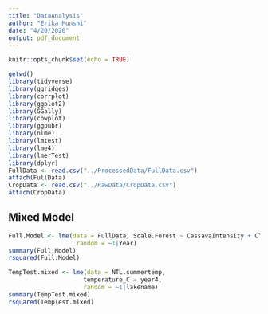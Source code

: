 ```yaml
---
title: "DataAnalysis"
author: "Erika Munshi"
date: "4/20/2020"
output: pdf_document
---
```


```r
knitr::opts_chunk$set(echo = TRUE)
```


```r
getwd()
library(tidyverse)
library(ggridges)
library(corrplot)
library(ggplot2)
library(GGally)
library(cowplot)
library(ggpubr)
library(nlme)
library(lmtest)
library(lme4)
library(lmerTest)
library(dplyr)
FullData <- read.csv("../ProcessedData/FullData.csv")
attach(FullData)
CropData <- read.csv("../RawData/CropData.csv")
attach(CropData)
```

## Mixed Model

```r
Full.Model <- lme(data = FullData, Scale.Forest ~ CassavaIntensity + ClovesIntensity + CocoaIntensity + CoffeeIntensity + MaizeIntensity + RiceIntensity + SweetPotatoIntensity + VanillaIntensity + Scale.Pop, 
                   random = ~1|Year)
summary(Full.Model)
rsquared(Full.Model)

TempTest.mixed <- lme(data = NTL.summertemp,
                     temperature_C ~ year4, 
                     random = ~1|lakename)
summary(TempTest.mixed)
rsquared(TempTest.mixed)

```

